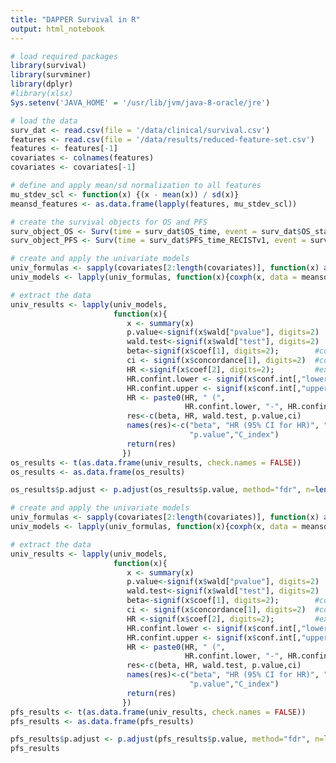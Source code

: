 ```yaml
---
title: "DAPPER Survival in R"
output: html_notebook
---
```



```r
# load required packages
library(survival)
library(survminer)
library(dplyr)
#library(xlsx)
Sys.setenv('JAVA_HOME' = '/usr/lib/jvm/java-8-oracle/jre')
```

```r
# load the data
surv_dat <- read.csv(file = '/data/clinical/survival.csv')
features <- read.csv(file = '/data/results/reduced-feature-set.csv')
features <- features[-1]
covariates <- colnames(features)
covariates <- covariates[-1]

```

```r
# define and apply mean/sd normalization to all features
mu_stdev_scl <- function(x) {(x - mean(x)) / sd(x)}
meansd_features <- as.data.frame(lapply(features, mu_stdev_scl))
```

```r
# create the survival objects for OS and PFS
surv_object_OS <- Surv(time = surv_dat$OS_time, event = surv_dat$OS_status)
surv_object_PFS <- Surv(time = surv_dat$PFS_time_RECISTv1, event = surv_dat$PFS_status_RECISTv1) 
```

```r
# create and apply the univariate models
univ_formulas <- sapply(covariates[2:length(covariates)], function(x) as.formula(paste('surv_object_OS~', x)))
univ_models <- lapply(univ_formulas, function(x){coxph(x, data = meansd_features)})

# extract the data 
univ_results <- lapply(univ_models,
                       function(x){ 
                          x <- summary(x)
                          p.value<-signif(x$wald["pvalue"], digits=2)
                          wald.test<-signif(x$wald["test"], digits=2)
                          beta<-signif(x$coef[1], digits=2);        #coefficient beta
                          ci <- signif(x$concordance[1], digits=2)  #concordance index
                          HR <-signif(x$coef[2], digits=2);         #exp(beta)
                          HR.confint.lower <- signif(x$conf.int[,"lower .95"], 2)
                          HR.confint.upper <- signif(x$conf.int[,"upper .95"],2)
                          HR <- paste0(HR, " (", 
                                       HR.confint.lower, "-", HR.confint.upper, ")")
                          res<-c(beta, HR, wald.test, p.value,ci)
                          names(res)<-c("beta", "HR (95% CI for HR)", "wald.test", 
                                        "p.value","C_index")
                          return(res)
                         })
os_results <- t(as.data.frame(univ_results, check.names = FALSE))
os_results <- as.data.frame(os_results)

os_results$p.adjust <- p.adjust(os_results$p.value, method="fdr", n=length(os_results$p.value))
```

```r

# create and apply the univariate models
univ_formulas <- sapply(covariates[2:length(covariates)], function(x) as.formula(paste('surv_object_PFS~', x)))
univ_models <- lapply(univ_formulas, function(x){coxph(x, data = meansd_features)})

# extract the data 
univ_results <- lapply(univ_models,
                       function(x){ 
                          x <- summary(x)
                          p.value<-signif(x$wald["pvalue"], digits=2)
                          wald.test<-signif(x$wald["test"], digits=2)
                          beta<-signif(x$coef[1], digits=2);        #coefficient beta
                          ci <- signif(x$concordance[1], digits=2)  #concordance index
                          HR <-signif(x$coef[2], digits=2);         #exp(beta)
                          HR.confint.lower <- signif(x$conf.int[,"lower .95"], 2)
                          HR.confint.upper <- signif(x$conf.int[,"upper .95"],2)
                          HR <- paste0(HR, " (", 
                                       HR.confint.lower, "-", HR.confint.upper, ")")
                          res<-c(beta, HR, wald.test, p.value,ci)
                          names(res)<-c("beta", "HR (95% CI for HR)", "wald.test", 
                                        "p.value","C_index")
                          return(res)
                         })
pfs_results <- t(as.data.frame(univ_results, check.names = FALSE))
pfs_results <- as.data.frame(pfs_results)

pfs_results$p.adjust <- p.adjust(pfs_results$p.value, method="fdr", n=length(pfs_results$p.value))
pfs_results
```

